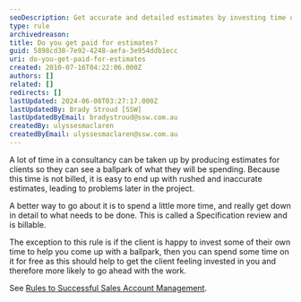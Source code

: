 ```yaml
---
seoDescription: Get accurate and detailed estimates by investing time upfront, or collaborate with clients to create a ballpark figure that builds trust.
type: rule
archivedreason:
title: Do you get paid for estimates?
guid: 5898cd38-7e92-4248-aefa-3e954ddb1ecc
uri: do-you-get-paid-for-estimates
created: 2010-07-16T04:22:06.000Z
authors: []
related: []
redirects: []
lastUpdated: 2024-06-08T03:27:17.000Z
lastUpdatedBy: Brady Stroud [SSW]
lastUpdatedByEmail: bradystroud@ssw.com.au
createdBy: ulyssesmaclaren
createdByEmail: ulyssesmaclaren@ssw.com.au
---
```


A lot of time in a consultancy can be taken up by producing estimates for clients so they can see a ballpark of what they will be spending. Because this time is not billed, it is easy to end up with rushed and inaccurate estimates, leading to problems later in the project.

A better way to go about it is to spend a little more time, and really get down in detail to what needs to be done. This is called a Specification review and is billable.

The exception to this rule is if the client is happy to invest some of their own time to help you come up with a ballpark, then you can spend some time on it for free as this should help to get the client feeling invested in you and therefore more likely to go ahead with the work.

See [Rules to Successful Sales Account Management](/meetings-do-you-know-the-outcomes-from-your-initial-meeting-%28spec-review-or-ad-hoc-work%29).
